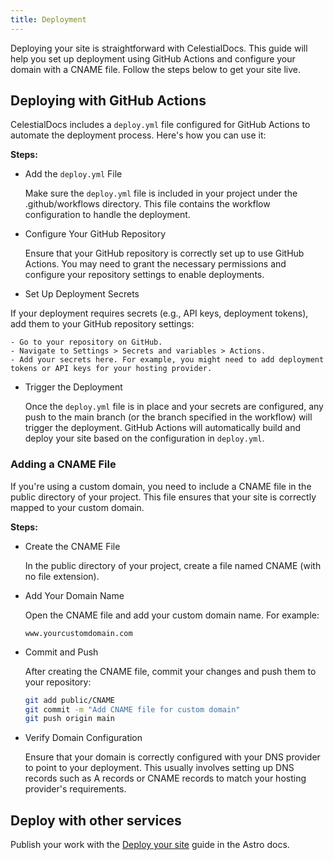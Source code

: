 ```yaml
---
title: Deployment
---
```


Deploying your site is straightforward with CelestialDocs. This guide will help you set up deployment using GitHub Actions and configure your domain with a CNAME file. Follow the steps below to get your site live.

## Deploying with GitHub Actions

CelestialDocs includes a `deploy.yml` file configured for GitHub Actions to automate the deployment process. Here's how you can use it:

**Steps:**

- Add the `deploy.yml` File

    Make sure the `deploy.yml` file is included in your project under the .github/workflows directory. This file contains the workflow configuration to handle the deployment.

- Configure Your GitHub Repository

    Ensure that your GitHub repository is correctly set up to use GitHub Actions. You may need to grant the necessary permissions and configure your repository settings to enable deployments.

- Set Up Deployment Secrets

If your deployment requires secrets (e.g., API keys, deployment tokens), add them to your GitHub repository settings:

    - Go to your repository on GitHub.
    - Navigate to Settings > Secrets and variables > Actions.
    - Add your secrets here. For example, you might need to add deployment tokens or API keys for your hosting provider.

- Trigger the Deployment

    Once the `deploy.yml` file is in place and your secrets are configured, any push to the main branch (or the branch specified in the workflow) will trigger the deployment. GitHub Actions will automatically build and deploy your site based on the configuration in `deploy.yml`.

### Adding a CNAME File
If you're using a custom domain, you need to include a CNAME file in the public directory of your project. This file ensures that your site is correctly mapped to your custom domain.

**Steps:**

- Create the CNAME File

    In the public directory of your project, create a file named CNAME (with no file extension).

- Add Your Domain Name

    Open the CNAME file and add your custom domain name. For example:

    ```
    www.yourcustomdomain.com
    ```
- Commit and Push

    After creating the CNAME file, commit your changes and push them to your repository:

    ```bash
    git add public/CNAME
    git commit -m "Add CNAME file for custom domain"
    git push origin main
    ```

- Verify Domain Configuration

    Ensure that your domain is correctly configured with your DNS provider to point to your deployment. This usually involves setting up DNS records such as A records or CNAME records to match your hosting provider's requirements.

## Deploy with other services

Publish your work with the [Deploy your site](https://docs.astro.build/en/guides/deploy/) guide in the Astro docs.